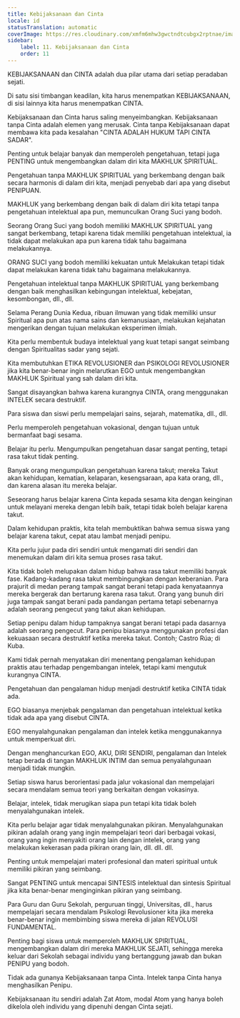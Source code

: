 ```yaml
---
title: Kebijaksanaan dan Cinta
locale: id
statusTranslation: automatic
coverImage: https://res.cloudinary.com/xmfm6mhw3gwctndtcubgx2rptnae/image/upload/v1740337243/small_cover_educacion_fundamental_a051170f1c.webp
sidebar:
    label: 11. Kebijaksanaan dan Cinta
    order: 11
---
```

KEBIJAKSANAAN dan CINTA adalah dua pilar utama dari setiap peradaban sejati.

Di satu sisi timbangan keadilan, kita harus menempatkan KEBIJAKSANAAN, di sisi lainnya kita harus menempatkan CINTA.

Kebijaksanaan dan Cinta harus saling menyeimbangkan. Kebijaksanaan tanpa Cinta adalah elemen yang merusak. Cinta tanpa Kebijaksanaan dapat membawa kita pada kesalahan "CINTA ADALAH HUKUM TAPI CINTA SADAR".

Penting untuk belajar banyak dan memperoleh pengetahuan, tetapi juga PENTING untuk mengembangkan dalam diri kita MAKHLUK SPIRITUAL.

Pengetahuan tanpa MAKHLUK SPIRITUAL yang berkembang dengan baik secara harmonis di dalam diri kita, menjadi penyebab dari apa yang disebut PENIPUAN.

MAKHLUK yang berkembang dengan baik di dalam diri kita tetapi tanpa pengetahuan intelektual apa pun, memunculkan Orang Suci yang bodoh.

Seorang Orang Suci yang bodoh memiliki MAKHLUK SPIRITUAL yang sangat berkembang, tetapi karena tidak memiliki pengetahuan intelektual, ia tidak dapat melakukan apa pun karena tidak tahu bagaimana melakukannya.

ORANG SUCI yang bodoh memiliki kekuatan untuk Melakukan tetapi tidak dapat melakukan karena tidak tahu bagaimana melakukannya.

Pengetahuan intelektual tanpa MAKHLUK SPIRITUAL yang berkembang dengan baik menghasilkan kebingungan intelektual, kebejatan, kesombongan, dll., dll.

Selama Perang Dunia Kedua, ribuan ilmuwan yang tidak memiliki unsur Spiritual apa pun atas nama sains dan kemanusiaan, melakukan kejahatan mengerikan dengan tujuan melakukan eksperimen ilmiah.

Kita perlu membentuk budaya intelektual yang kuat tetapi sangat seimbang dengan Spiritualitas sadar yang sejati.

Kita membutuhkan ETIKA REVOLUSIONER dan PSIKOLOGI REVOLUSIONER jika kita benar-benar ingin melarutkan EGO untuk mengembangkan MAKHLUK Spiritual yang sah dalam diri kita.

Sangat disayangkan bahwa karena kurangnya CINTA, orang menggunakan INTELEK secara destruktif.

Para siswa dan siswi perlu mempelajari sains, sejarah, matematika, dll., dll.

Perlu memperoleh pengetahuan vokasional, dengan tujuan untuk bermanfaat bagi sesama.

Belajar itu perlu. Mengumpulkan pengetahuan dasar sangat penting, tetapi rasa takut tidak penting.

Banyak orang mengumpulkan pengetahuan karena takut; mereka Takut akan kehidupan, kematian, kelaparan, kesengsaraan, apa kata orang, dll., dan karena alasan itu mereka belajar.

Seseorang harus belajar karena Cinta kepada sesama kita dengan keinginan untuk melayani mereka dengan lebih baik, tetapi tidak boleh belajar karena takut.

Dalam kehidupan praktis, kita telah membuktikan bahwa semua siswa yang belajar karena takut, cepat atau lambat menjadi penipu.

Kita perlu jujur pada diri sendiri untuk mengamati diri sendiri dan menemukan dalam diri kita semua proses rasa takut.

Kita tidak boleh melupakan dalam hidup bahwa rasa takut memiliki banyak fase. Kadang-kadang rasa takut membingungkan dengan keberanian. Para prajurit di medan perang tampak sangat berani tetapi pada kenyataannya mereka bergerak dan bertarung karena rasa takut. Orang yang bunuh diri juga tampak sangat berani pada pandangan pertama tetapi sebenarnya adalah seorang pengecut yang takut akan kehidupan.

Setiap penipu dalam hidup tampaknya sangat berani tetapi pada dasarnya adalah seorang pengecut. Para penipu biasanya menggunakan profesi dan kekuasaan secara destruktif ketika mereka takut. Contoh; Castro Rúa; di Kuba.

Kami tidak pernah menyatakan diri menentang pengalaman kehidupan praktis atau terhadap pengembangan intelek, tetapi kami mengutuk kurangnya CINTA.

Pengetahuan dan pengalaman hidup menjadi destruktif ketika CINTA tidak ada.

EGO biasanya menjebak pengalaman dan pengetahuan intelektual ketika tidak ada apa yang disebut CINTA.

EGO menyalahgunakan pengalaman dan intelek ketika menggunakannya untuk memperkuat diri.

Dengan menghancurkan EGO, AKU, DIRI SENDIRI, pengalaman dan Intelek tetap berada di tangan MAKHLUK INTIM dan semua penyalahgunaan menjadi tidak mungkin.

Setiap siswa harus berorientasi pada jalur vokasional dan mempelajari secara mendalam semua teori yang berkaitan dengan vokasinya.

Belajar, intelek, tidak merugikan siapa pun tetapi kita tidak boleh menyalahgunakan intelek.

Kita perlu belajar agar tidak menyalahgunakan pikiran. Menyalahgunakan pikiran adalah orang yang ingin mempelajari teori dari berbagai vokasi, orang yang ingin menyakiti orang lain dengan intelek, orang yang melakukan kekerasan pada pikiran orang lain, dll. dll. dll.

Penting untuk mempelajari materi profesional dan materi spiritual untuk memiliki pikiran yang seimbang.

Sangat PENTING untuk mencapai SINTESIS intelektual dan sintesis Spiritual jika kita benar-benar menginginkan pikiran yang seimbang.

Para Guru dan Guru Sekolah, perguruan tinggi, Universitas, dll., harus mempelajari secara mendalam Psikologi Revolusioner kita jika mereka benar-benar ingin membimbing siswa mereka di jalan REVOLUSI FUNDAMENTAL.

Penting bagi siswa untuk memperoleh MAKHLUK SPIRITUAL, mengembangkan dalam diri mereka MAKHLUK SEJATI, sehingga mereka keluar dari Sekolah sebagai individu yang bertanggung jawab dan bukan PENIPU yang bodoh.

Tidak ada gunanya Kebijaksanaan tanpa Cinta. Intelek tanpa Cinta hanya menghasilkan Penipu.

Kebijaksanaan itu sendiri adalah Zat Atom, modal Atom yang hanya boleh dikelola oleh individu yang dipenuhi dengan Cinta sejati.

